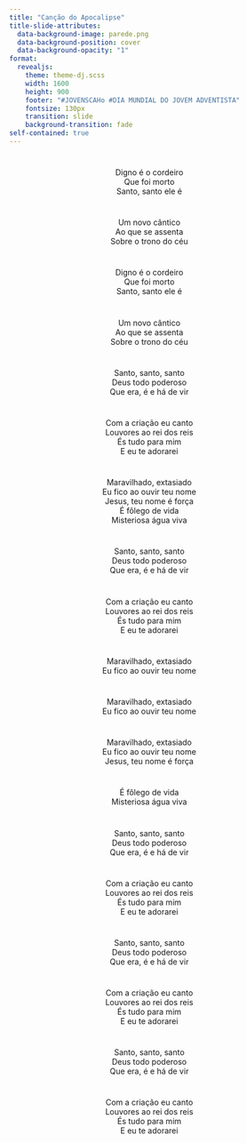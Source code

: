```yaml
---
title: "Canção do Apocalipse"
title-slide-attributes:
  data-background-image: parede.png
  data-background-position: cover
  data-background-opacity: "1"
format: 
  revealjs:
    theme: theme-dj.scss
    width: 1600
    height: 900
    footer: "#JOVENSCAHo #DIA MUNDIAL DO JOVEM ADVENTISTA"
    fontsize: 130px
    transition: slide
    background-transition: fade
self-contained: true
---
```


# {background-image="parede.png"}

<center>
Digno é o cordeiro <br>
Que foi morto <br>
Santo, santo ele é <br>
</center>

# {background-image="parede.png"}

<center>
Um novo cântico <br>
Ao que se assenta <br>
Sobre o trono do céu <br>
</center>

# {background-image="parede.png"}

<center>
Digno é o cordeiro <br>
Que foi morto <br>
Santo, santo ele é <br>
</center>

# {background-image="parede.png"}

<center>
Um novo cântico <br>
Ao que se assenta <br>
Sobre o trono do céu <br>
</center>

# {background-image="parede.png"}

<center>
Santo, santo, santo <br>
Deus todo poderoso <br>
Que era, é e há de vir <br>

# {background-image="parede.png"}

<center>
Com a criação eu canto <br>
Louvores ao rei dos reis <br>
És tudo para mim <br>
E eu te adorarei <br>
</center>

# {background-image="parede.png"}

<center>
Maravilhado, extasiado <br>
Eu fico ao ouvir teu nome <br>
Jesus, teu nome é força <br>
É fôlego de vida <br>
Misteriosa água viva <br>
</center>

# {background-image="parede.png"}

<center>
Santo, santo, santo <br>
Deus todo poderoso <br>
Que era, é e há de vir <br>
</center>

# {background-image="parede.png"}

<center>
Com a criação eu canto <br>
Louvores ao rei dos reis <br>
És tudo para mim <br>
E eu te adorarei <br>
</center>

# {background-image="parede.png"}

<center>
Maravilhado, extasiado <br>
Eu fico ao ouvir teu nome <br>
</center>

# {background-image="parede.png"}

<center>
Maravilhado, extasiado <br>
Eu fico ao ouvir teu nome <br>
</center>

# {background-image="parede.png"}

<center>
Maravilhado, extasiado <br>
Eu fico ao ouvir teu nome <br>
Jesus, teu nome é força <br>
</center>

# {background-image="parede.png"}

<center>
É fôlego de vida <br>
Misteriosa água viva <br>
</center>

# {background-image="parede.png"}

<center>
Santo, santo, santo <br>
Deus todo poderoso <br>
Que era, é e há de vir <br>
</center>

# {background-image="parede.png"}

<center>
Com a criação eu canto <br>
Louvores ao rei dos reis <br>
És tudo para mim <br>
E eu te adorarei <br>
</center>

# {background-image="parede.png"}

<center>
Santo, santo, santo <br>
Deus todo poderoso <br>
Que era, é e há de vir <br>
</center>

# {background-image="parede.png"}

<center>
Com a criação eu canto <br>
Louvores ao rei dos reis <br>
És tudo para mim <br>
E eu te adorarei <br>
</center>

# {background-image="parede.png"}

<center>
Santo, santo, santo <br>
Deus todo poderoso <br>
Que era, é e há de vir <br>
</center>

# {background-image="parede.png"}

<center>
Com a criação eu canto <br>
Louvores ao rei dos reis <br>
És tudo para mim <br>
E eu te adorarei <br>
</center>